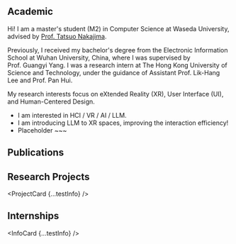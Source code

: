 
## Academic

Hi! I am a master's student (M2) in Computer Science at Waseda University, advised by [Prof. Tatsuo Nakajima](https://scholar.google.co.jp/citations?user=hVxdgeYAAAAJ&hl=ja).

Previously, I received my bachelor's degree from the Electronic Information School at Wuhan University, China, where I was supervised by Prof. Guangyi Yang. I was a research intern at The Hong Kong University of Science and Technology, under the guidance of Assistant Prof. Lik-Hang Lee and Prof. Pan Hui.

My research interests focus on eXtended Reality (XR), User Interface (UI), and Human-Centered Design.

- I am interested in HCI / VR / AI / LLM.
- I am introducing LLM to XR spaces, improving the interaction efficiency!
- Placeholder ~~~

## Publications

<CardList>
  <PubCard {...testProps} />
  <PubCard {...testProps} />
</CardList>

## Research Projects

<ProjectCard {...testInfo} />

## Internships

<InfoCard {...testInfo} />
